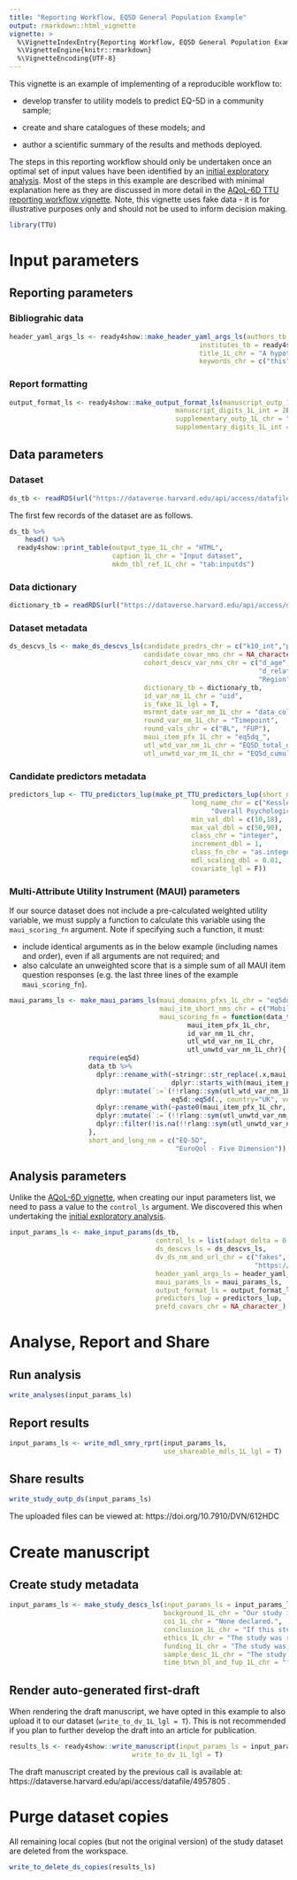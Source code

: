 ```yaml
---
title: "Reporting Workflow, EQ5D General Population Example"
output: rmarkdown::html_vignette
vignette: >
  %\VignetteIndexEntry{Reporting Workflow, EQ5D General Population Example}
  %\VignetteEngine{knitr::rmarkdown}
  %\VignetteEncoding{UTF-8}
---
```


\blandscape
<!---BLOCK_LANDSCAPE_START--->
This vignette is an example of implementing of a reproducible workflow to:

- develop transfer to utility models to predict EQ-5D in a community sample; 

- create and share catalogues of these models; and 

- author a scientific summary of the results and methods deployed. 

The steps in this reporting workflow should only be undertaken once an optimal set of input values have been identified by an [initial exploratory analysis](Model_TTU.html). Most of the steps in this example are described with minimal explanation here as they are discussed in more detail in the [AQoL-6D TTU reporting workflow vignette](CSP_AQOL6D_TTU.html). Note, this vignette uses fake data - it is for illustrative purposes only and should not be used to inform decision making.

```r
library(TTU)
```

# Input parameters

## Reporting parameters

### Bibliograhic data
```r
header_yaml_args_ls <- ready4show::make_header_yaml_args_ls(authors_tb = ready4show::authors_tb,
                                                institutes_tb = ready4show::institutes_tb,
                                                title_1L_chr = "A hypothetical study using fake data for instructional purposes only",
                                                keywords_chr = c("this","is","a","replication","using","fake","data","do", "not","cite"))
```

### Report formatting
```r
output_format_ls <- ready4show::make_output_format_ls(manuscript_outp_1L_chr = "PDF",
                                          manuscript_digits_1L_int = 2L,
                                          supplementary_outp_1L_chr = "PDF",
                                          supplementary_digits_1L_int = 2L)
```

## Data parameters

### Dataset

```r
ds_tb <- readRDS(url("https://dataverse.harvard.edu/api/access/datafile/4959218")) 
```

The first few records of the dataset are as follows.

```r
ds_tb %>%
    head() %>%
  ready4show::print_table(output_type_1L_chr = "HTML",
                          caption_1L_chr = "Input dataset",
                          mkdn_tbl_ref_1L_chr = "tab:inputds")
```
### Data dictionary

```r
dictionary_tb = readRDS(url("https://dataverse.harvard.edu/api/access/datafile/4959217"))
```

### Dataset metadata

```r
ds_descvs_ls <- make_ds_descvs_ls(candidate_predrs_chr = c("k10_int","psych_well_int"),
                                  candidate_covar_nms_chr = NA_character_,
                                  cohort_descv_var_nms_chr = c("d_age", "Gender", 
                                                               "d_relation_s","d_sexual_ori_s", 
                                                               "Region", "d_studying_working"),
                                  dictionary_tb = dictionary_tb, 
                                  id_var_nm_1L_chr = "uid", 
                                  is_fake_1L_lgl = T,
                                  msrmnt_date_var_nm_1L_chr = "data_collection_dtm",
                                  round_var_nm_1L_chr = "Timepoint", 
                                  round_vals_chr = c("BL", "FUP"),
                                  maui_item_pfx_1L_chr = "eq5dq_", 
                                  utl_wtd_var_nm_1L_chr = "EQ5D_total_dbl",
                                  utl_unwtd_var_nm_1L_chr = "EQ5d_cumulative_dbl")
```

### Candidate predictors metadata

```r
predictors_lup <- TTU_predictors_lup(make_pt_TTU_predictors_lup(short_name_chr = ds_descvs_ls$candidate_predrs_chr,
                                              long_name_chr = c("Kessler Psychological Distress - 10 Item Total Score",
                                                   "Overall Psychological Wellbeing (Winefield et al. 2012)"),
                                              min_val_dbl = c(10,18),
                                              max_val_dbl = c(50,90),
                                              class_chr = "integer",
                                              increment_dbl = 1,
                                              class_fn_chr = "as.integer",
                                              mdl_scaling_dbl = 0.01,
                                              covariate_lgl = F))
```

### Multi-Attribute Utility Instrument (MAUI) parameters
If our source dataset does not include a pre-calculated weighted utility variable, we must supply a function to calculate this variable using the `maui_scoring_fn` argument. Note if specifying such a function, it must:

 - include identical arguments as in the below example (including names and order), even if all arguments are not required; and
 - also calculate an unweighted score that is a simple sum of all MAUI item question responses (e.g. the last three lines of the example `maui_scoring_fn`).

```r
maui_params_ls <- make_maui_params_ls(maui_domains_pfxs_1L_chr = "eq5dq_",
                                      maui_itm_short_nms_chr = c("Mobility", "Self-care", "Activities","Pain","Anxiety"),
                                      maui_scoring_fn = function(data_tb,
                                             maui_item_pfx_1L_chr,
                                             id_var_nm_1L_chr, 
                                             utl_wtd_var_nm_1L_chr,
                                             utl_unwtd_var_nm_1L_chr){
                    require(eq5d)
                    data_tb %>% 
                      dplyr::rename_with(~stringr::str_replace(.x,maui_item_pfx_1L_chr,""),
                                         dplyr::starts_with(maui_item_pfx_1L_chr)) %>%
                      dplyr::mutate(`:=`(!!rlang::sym(utl_wtd_var_nm_1L_chr), 
                                         eq5d::eq5d(., country="UK", version = "5L", type = "CW"))) %>%
                      dplyr::rename_with(~paste0(maui_item_pfx_1L_chr,.x),c("MO","SC","UA","PD","AD")) %>%
                      dplyr::mutate(`:=`(!!rlang::sym(utl_unwtd_var_nm_1L_chr),                                          rowSums(dplyr::across(dplyr::starts_with(maui_item_pfx_1L_chr))))) %>%
                      dplyr::filter(!is.na(!!rlang::sym(utl_unwtd_var_nm_1L_chr)))
                    },
                    short_and_long_nm = c("EQ-5D",
                                          "EuroQol - Five Dimension"))
```

## Analysis parameters
Unlike the [AQoL-6D vignette](CSP_AQOL6D_TTU.html), when creating our input parameters list, we need to pass a value to the `control_ls` argument. We discovered this when undertaking the [initial exploratory analysis](Model_TTU.html).

```r
input_params_ls <- make_input_params(ds_tb,
                                     control_ls = list(adapt_delta = 0.99),
                                     ds_descvs_ls = ds_descvs_ls,
                                     dv_ds_nm_and_url_chr = c("fakes", 
                                                              "https://doi.org/10.7910/DVN/612HDC"), 
                                     header_yaml_args_ls = header_yaml_args_ls,
                                     maui_params_ls = maui_params_ls,
                                     output_format_ls = output_format_ls,
                                     predictors_lup = predictors_lup,
                                     prefd_covars_chr = NA_character_)

```

# Analyse, Report and Share 

## Run analysis
```r
write_analyses(input_params_ls)
```

## Report results
```r
input_params_ls <- write_mdl_smry_rprt(input_params_ls,
                                       use_shareable_mdls_1L_lgl = T)
```

## Share results
```r
write_study_outp_ds(input_params_ls)
```
The uploaded files can be viewed at: https://doi.org/10.7910/DVN/612HDC

# Create manuscript

## Create study metadata
```r
input_params_ls <- make_study_descs_ls(input_params_ls = input_params_ls,
                                       background_1L_chr = "Our study is entirely fictional and has been created to illustrate the generalisability of TTU package functions.",
                                       coi_1L_chr = "None declared.",
                                       conclusion_1L_chr = "If this study was real, the results would be really interesting.",
                                       ethics_1L_chr = "The study was reviewed and granted approval by Awesome University's Human Research Ethics Committee (2222222.2).",
                                       funding_1L_chr = "The study was funded by an science enthusiast.",
                                       sample_desc_1L_chr = "The study sample is fake data that pretends to be Australian young people aged 12 to 25 years.",
                                       time_btwn_bl_and_fup_1L_chr = "four months")
```

## Render auto-generated first-draft
When rendering the draft manuscript, we have opted in this example to also upload it to our dataset (`write_to_dv_1L_lgl = T`). This is not recommended if you plan to further develop the draft into an article for publication.

```r
results_ls <- ready4show::write_manuscript(input_params_ls = input_params_ls,
                               write_to_dv_1L_lgl = T)
```

The draft manuscript created by the previous call is available at: https://dataverse.harvard.edu/api/access/datafile/4957805 .

# Purge dataset copies
All remaining local copies (but not the original version) of the study dataset are deleted from the workspace.

```r
write_to_delete_ds_copies(results_ls)
```

\elandscape
<!---BLOCK_LANDSCAPE_STOP--->
